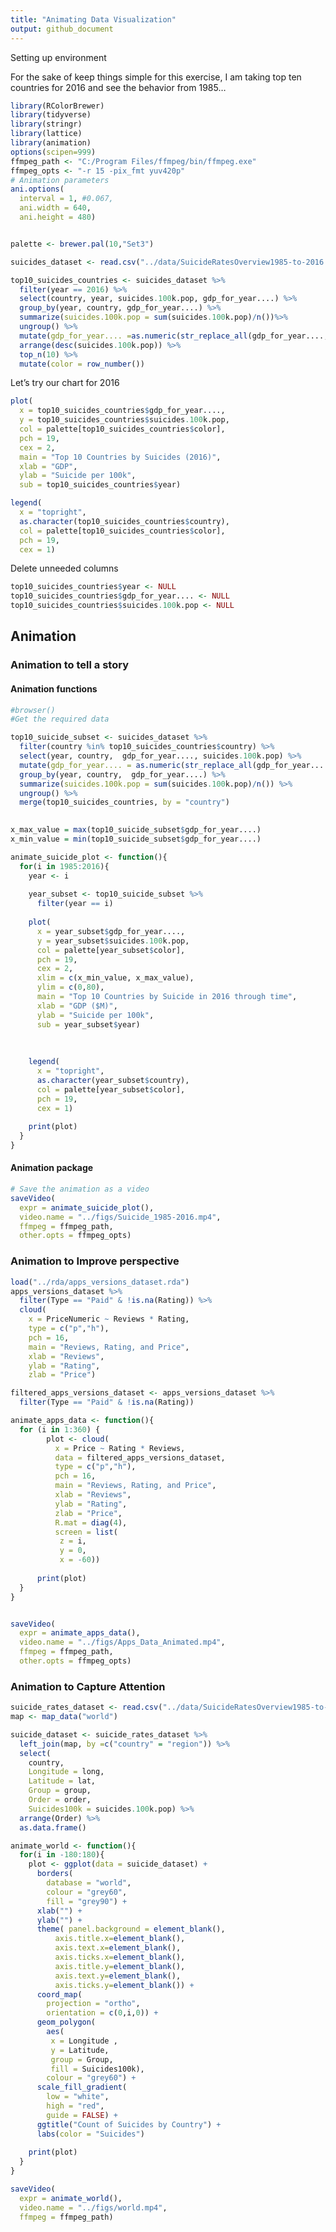 ```yaml
---
title: "Animating Data Visualization"
output: github_document
---
```



Setting up environment

For the sake of keep things simple for this exercise, I am taking top ten countries for 2016 and see the behavior from 1985...

```r
library(RColorBrewer)
library(tidyverse)
library(stringr)
library(lattice)
library(animation)
options(scipen=999)
ffmpeg_path <- "C:/Program Files/ffmpeg/bin/ffmpeg.exe"
ffmpeg_opts <- "-r 15 -pix_fmt yuv420p"
# Animation parameters
ani.options(
  interval = 1, #0.067,
  ani.width = 640,
  ani.height = 480)


palette <- brewer.pal(10,"Set3")

suicides_dataset <- read.csv("../data/SuicideRatesOverview1985-to-2016.csv")

top10_suicides_countries <- suicides_dataset %>%
  filter(year == 2016) %>%
  select(country, year, suicides.100k.pop, gdp_for_year....) %>%
  group_by(year, country, gdp_for_year....) %>%
  summarize(suicides.100k.pop = sum(suicides.100k.pop)/n())%>%
  ungroup() %>%
  mutate(gdp_for_year.... =as.numeric(str_replace_all(gdp_for_year....,",","")))%>%
  arrange(desc(suicides.100k.pop)) %>%
  top_n(10) %>%
  mutate(color = row_number())

```


Let's try our chart for 2016

```r

plot(
  x = top10_suicides_countries$gdp_for_year....,
  y = top10_suicides_countries$suicides.100k.pop,
  col = palette[top10_suicides_countries$color],
  pch = 19,
  cex = 2,
  main = "Top 10 Countries by Suicides (2016)",
  xlab = "GDP",
  ylab = "Suicide per 100k",
  sub = top10_suicides_countries$year)

legend(
  x = "topright",
  as.character(top10_suicides_countries$country),
  col = palette[top10_suicides_countries$color],
  pch = 19,
  cex = 1)

```

Delete unneeded columns
```r
top10_suicides_countries$year <- NULL
top10_suicides_countries$gdp_for_year.... <- NULL
top10_suicides_countries$suicides.100k.pop <- NULL

```


## Animation

### Animation to tell a story

#### Animation functions


```r
#browser()
#Get the required data

top10_suicide_subset <- suicides_dataset %>%
  filter(country %in% top10_suicides_countries$country) %>%
  select(year, country,  gdp_for_year...., suicides.100k.pop) %>%
  mutate(gdp_for_year.... = as.numeric(str_replace_all(gdp_for_year....,",",""))/1000000) %>%
  group_by(year, country,  gdp_for_year....) %>%
  summarize(suicides.100k.pop = sum(suicides.100k.pop)/n()) %>%
  ungroup() %>%
  merge(top10_suicides_countries, by = "country") 
  

x_max_value = max(top10_suicide_subset$gdp_for_year....) 
x_min_value = min(top10_suicide_subset$gdp_for_year....)

animate_suicide_plot <- function(){
  for(i in 1985:2016){
    year <- i
    
    year_subset <- top10_suicide_subset %>%
      filter(year == i)
    
    plot(
      x = year_subset$gdp_for_year....,
      y = year_subset$suicides.100k.pop,
      col = palette[year_subset$color],
      pch = 19,
      cex = 2,
      xlim = c(x_min_value, x_max_value),
      ylim = c(0,80),
      main = "Top 10 Countries by Suicide in 2016 through time",
      xlab = "GDP ($M)",
      ylab = "Suicide per 100k",
      sub = year_subset$year)
   
    
    
    legend(
      x = "topright",
      as.character(year_subset$country),
      col = palette[year_subset$color],
      pch = 19,
      cex = 1)
    
    print(plot)
  }
}

```


#### Animation package

```r

# Save the animation as a video
saveVideo(
  expr = animate_suicide_plot(),
  video.name = "../figs/Suicide_1985-2016.mp4",
  ffmpeg = ffmpeg_path,
  other.opts = ffmpeg_opts)

```

### Animation to Improve perspective

```r
load("../rda/apps_versions_dataset.rda")
apps_versions_dataset %>%
  filter(Type == "Paid" & !is.na(Rating)) %>%
  cloud(
    x = PriceNumeric ~ Reviews * Rating,
    type = c("p","h"),
    pch = 16,
    main = "Reviews, Rating, and Price",
    xlab = "Reviews",
    ylab = "Rating",
    zlab = "Price")

```

```r
filtered_apps_versions_dataset <- apps_versions_dataset %>%
  filter(Type == "Paid" & !is.na(Rating))

animate_apps_data <- function(){
  for (i in 1:360) {
        plot <- cloud(
          x = Price ~ Rating * Reviews,
          data = filtered_apps_versions_dataset,
          type = c("p","h"),
          pch = 16,
          main = "Reviews, Rating, and Price",
          xlab = "Reviews",
          ylab = "Rating",
          zlab = "Price",
          R.mat = diag(4),
          screen = list(
           z = i,
           y = 0,
           x = -60))
          
      print(plot)
  }
}


saveVideo(
  expr = animate_apps_data(),
  video.name = "../figs/Apps_Data_Animated.mp4",
  ffmpeg = ffmpeg_path,
  other.opts = ffmpeg_opts)
```



### Animation to Capture Attention

```r
suicide_rates_dataset <- read.csv("../data/SuicideRatesOverview1985-to-2016.csv")
map <- map_data("world")

suicide_dataset <- suicide_rates_dataset %>%
  left_join(map, by =c("country" = "region")) %>%
  select(
    country,
    Longitude = long,
    Latitude = lat,
    Group = group,
    Order = order,
    Suicides100k = suicides.100k.pop) %>%
  arrange(Order) %>%
  as.data.frame()
```


```r
animate_world <- function(){
  for(i in -180:180){
    plot <- ggplot(data = suicide_dataset) +
      borders(
        database = "world",
        colour = "grey60",
        fill = "grey90") +
      xlab("") +
      ylab("") +
      theme( panel.background = element_blank(),
          axis.title.x=element_blank(),
          axis.text.x=element_blank(),
          axis.ticks.x=element_blank(),
          axis.title.y=element_blank(),
          axis.text.y=element_blank(),
          axis.ticks.y=element_blank()) +
      coord_map(
        projection = "ortho",
        orientation = c(0,i,0)) +
      geom_polygon(
        aes(
         x = Longitude ,
         y = Latitude,
         group = Group,
         fill = Suicides100k),
        colour = "grey60") +
      scale_fill_gradient(
        low = "white",
        high = "red",
        guide = FALSE) +
      ggtitle("Count of Suicides by Country") +
      labs(color = "Suicides")
      
    print(plot)
  } 
}

saveVideo(
  expr = animate_world(),
  video.name = "../figs/world.mp4",
  ffmpeg = ffmpeg_path)

```

